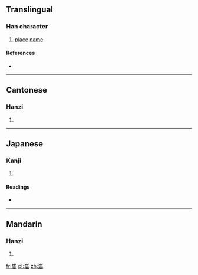 ==Translingual==

===Han character===
{{Han char|rn=46|rad=山|as=15|sn=18|four=2222<sub>7</sub>|canj=山人土月 (UOGB)|ids=⿱[[崔]][[冏]]}}

# [[place]] [[name]]

====References====
* {{Han ref|kx=0322.061|dkj=08595|dj=1875.030|hdz=10804.210|uh=5DC2|ud=24002|bh=F172|bd=61810}}

----

==Cantonese==

===Hanzi===
{{yue-hanzi|jyut=kwai4, seoi2, seoi5|y=kwai4, seui2, seui5}}

# {{defn|lang=yue|sort=山15}}

----

==Japanese==

===Kanji===
{{ja-kanji|grade=|rs=山15}}

# {{defn|lang=ja|sort=山15}}

====Readings====
* {{ja-readings|on=[[すい]] (sui)|kun=}}

----

==Mandarin==

===Hanzi===
{{cmn-hanzi|pin=[[guī]] ([[gui1]])|wg=kuei<sup>1</sup>}}

# {{defn|lang=cmn|sort=山15}}

[[fr:巂]]
[[pl:巂]]
[[zh:巂]]